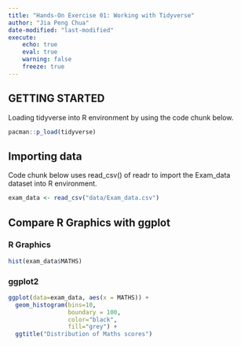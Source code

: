 ```yaml
---
title: "Hands-On Exercise 01: Working with Tidyverse"
author: "Jia Peng Chua"
date-modified: "last-modified"
execute:
    echo: true
    eval: true
    warning: false
    freeze: true
---
```


## GETTING STARTED

Loading tidyverse into R environment by using the code chunk below.

```r
pacman::p_load(tidyverse)
```

## Importing data

Code chunk below uses read_csv() of readr to import the Exam_data dataset into R environment.

```r
exam_data <- read_csv("data/Exam_data.csv")
```

## Compare R Graphics with ggplot

::: {.panel-tabset}
### R Graphics
```r
hist(exam_data$MATHS)
```
### ggplot2
```r
ggplot(data=exam_data, aes(x = MATHS)) +
  geom_histogram(bins=10, 
                 boundary = 100,
                 color="black", 
                 fill="grey") +
  ggtitle("Distribution of Maths scores")
```
:::


